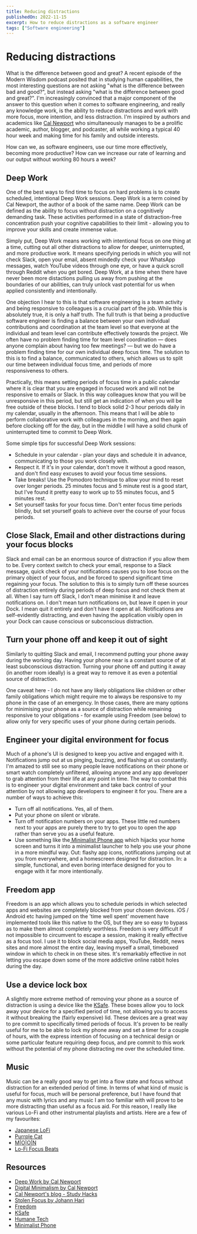 ```yaml
---
title: Reducing distractions
publishedOn: 2022-11-15
excerpt: How to reduce distractions as a software engineer
tags: ["Software engineering"]
---
```



<Meta
  title="Reducing distractions"
  description="An article on various strategies to reduce distractions as a software engineer"
/>

# Reducing distractions

<PublishDate datestring="2022-11-15" />

What is the difference between good and great? A recent episode of the Modern Wisdom podcast posited that in studying human capabilities, the most interesting questions are not asking "what is the difference between bad and good?", but instead asking "what is the difference between good and great?". I'm increasingly convinced that a major component of the answer to this question when it comes to software engineering, and really any knowledge work, is the ability to reduce distractions and work with more focus, more intention, and less distraction. I'm inspired by authors and academics like [Cal Newport](https://www.calnewport.com/about/) who simultaneously manages to be a prolific academic, author, blogger, and podcaster, all while working a typical 40 hour week and making time for his family and outside interests.

How can we, as software engineers, use our time more effectively, becoming more productive? How can we increase our rate of learning and our output without working 80 hours a week?

## Deep Work

One of the best ways to find time to focus on hard problems is to create scheduled, intentional Deep Work sessions. Deep Work is a term coined by Cal Newport, the author of a book of the same name. Deep Work can be defined as the ability to focus without distraction on a cognitively demanding task. These activities performed in a state of distraction-free concentration push your cognitive capabilities to their limit - allowing you to improve your skills and create immense value.

Simply put, Deep Work means working with intentional focus on one thing at a time, cutting out all other distractions to allow for deeper, uninterrupted, and more productive work. It means specifying periods in which you will not check Slack, open your email, absent mindedly check your WhatsApp messages, watch YouTube videos through one eye, or have a quick scroll through Reddit when you get bored. Deep Work, at a time when there have never been more distactions pulling us away from pushing at the boundaries of our abilities, can truly unlock vast potential for us when applied consistently and intentionally.

One objection I hear to this is that software engineering is a team activity and being responsive to colleagues is a crucial part of the job. While this is absolutely true, it is only a half truth. The full truth is that being a productive software engineer is finding a balance between your own individual contributions and coordination at the team level so that everyone at the individual and team level can contribute effectively towards the project. We often have no problem finding time for team level coordination — does anyone complain about having too few meetings? — but we do have a problem finding time for our own individual deep focus time. The solution to this is to find a balance, communicated to others, which allows us to split our time between individual focus time, and periods of more responsiveness to others.

Practically, this means setting periods of focus time in a public calendar where it is clear that you are engaged in focused work and will not be responsive to emails or Slack. In this way colleagues know that you will be unresponsive in this period, but still get an indication of when you will be free outside of these blocks. I tend to block solid 2-3 hour periods daily in my calendar, usually in the afternoon. This means that I will be able to perform collaborative work with colleagues in the morning, and then again before clocking off for the day, but in the middle I will have a solid chunk of uninterrupted time to commit to Deep Work.

Some simple tips for successful Deep Work sessions:

- Schedule in your calendar - plan your days and schedule it in advance, communicating to those you work closely with.
- Respect it. If it's in your calendar, don't move it without a good reason, and don't find easy excuses to avoid your focus time sessions.
- Take breaks! Use the Pomodoro technique to allow your mind to reset over longer periods. 25 minutes focus and 5 minute rest is a good start, but I've found it pretty easy to work up to 55 minutes focus, and 5 minutes rest.
- Set yourself tasks for your focus time. Don't enter focus time periods blindly, but set yourself goals to achieve over the course of your focus periods.

## Close Slack, Email and other distractions during your focus blocks

Slack and email can be an enormous source of distraction if you allow them to be. Every context switch to check your email, response to a Slack message, quick check of your notifications causes you to lose focus on the primary object of your focus, and be forced to spend significant time regaining your focus. The solution to this is to simply turn off these sources of distraction entirely during periods of deep focus and not check them at all. When I say turn off Slack, I don't mean minimise it and leave notifications on. I don't mean turn notifications on, but leave it open in your Dock. I mean quit it entirely and don't have it open at all. Notifications are self-evidently distracting, and even having the application visibly open in your Dock can cause conscious or subconscious distraction.

## Turn your phone off and keep it out of sight

Similarly to quitting Slack and email, I recommend putting your phone away during the working day. Having your phone near is a constant source of at least subconscious distraction. Turning your phone off and putting it away (in another room ideally) is a great way to remove it as even a potential source of distraction.

One caveat here - I do not have any likely obligations like children or other family obligations which might require me to always be responsive to my phone in the case of an emergency. In those cases, there are many options for minimising your phone as a source of distraction while remaining responsive to your obligations - for example using Freedom (see below) to allow only for very specific uses of your phone during certain periods.

## Engineer your digital environment for focus

Much of a phone's UI is designed to keep you active and engaged with it. Notifications jump out at us pinging, buzzing, and flashing at us constantly. I'm amazed to still see so many people leave notifications on their phone or smart watch completely unfiltered, allowing anyone and any app developer to grab attention from their life at any point in time. The way to combat this is to engineer your digital environment and take back control of your attention by not allowing app developers to engineer it for you. There are a number of ways to achieve this:

- Turn off all notifications. Yes, all of them.
- Put your phone on silent or vibrate.
- Turn off notification numbers on your apps. These little red numbers next to your apps are purely there to try to get you to open the app rather than serve you as a useful feature.
- Use something like the[ Minimalist Phone app](https://www.minimalistphone.com/) which hijacks your home screen and turns it into a minimalist launcher to help you use your phone in a more mindful way. Out: flashy app icons, notifications jumping out at you from everywhere, and a homescreen designed for distraction. In: a simple, functional, and even boring interface designed for you to engage with it far more intentionally.

## Freedom app

Freedom is an app which allows you to schedule periods in which selected apps and websites are completely blocked from your chosen devices. iOS / Android etc having jumped on the 'time well spent' movement have implemented tools like this native to the OS, but they are so easy to bypass as to make them almost completely worthless. Freedom is very difficult if not impossible to circumvent to escape a session, making it really effective as a focus tool. I use it to block social media apps, YouTube, Reddit, news sites and more almost the entire day, leaving myself a small, timeboxed window in which to check in on these sites. It's remarkably effective in not letting you escape down some of the more addictive online rabbit holes during the day.

## Use a device lock box

A slightly more extreme method of removing your phone as a source of distraction is using a device like the [KSafe](https://intl.thekitchensafe.com/). These boxes allow you to lock away your device for a specified period of time, not allowing you to access it without breaking the (fairly expensive) lid. These devices are a great way to pre commit to specifically timed periods of focus. It's proven to be really useful for me to be able to lock my phone away and set a timer for a couple of hours, with the express intention of focusing on a technical design or some particular feature requiring deep focus, and pre commit to this work without the potential of my phone distracting me over the scheduled time.

## Music

Music can be a really good way to get into a flow state and focus without distraction for an extended period of time. In terms of what kind of music is useful for focus, much will be personal preference, but I have found that any music with lyrics and any music I am too familiar with will prove to be more distracting than useful as a focus aid. For this reason, I really like various Lo-Fi and other instrumental playlists and artists. Here are a few of my favourites:

- [Japanese LoFi](https://open.spotify.com/playlist/5QjgJ20xSbkyfDY2iPERtz?si=59b2375fbcd34a7e)
- [Purrple Cat](https://open.spotify.com/artist/73aKnLT4O8G2pBEfdlQzrE?si=L3jdwkbxTd6e9FPLHJ6jKA)
- [M|O|O|N](https://open.spotify.com/artist/0M2HHtY3OOQzIZxrHkbJLT?si=RAZoc55iTHmyD8pVswBZqg)
- [Lo-Fi Focus Beats](https://open.spotify.com/playlist/2mzqVIlD5L68EGpqPrEKL1?si=b0afc3ae6f8e4e09)

## Resources

- [Deep Work by Cal Newport](https://www.amazon.co.uk/Deep-Work-Focused-Success-Distracted-ebook/dp/B013UWFM52/ref=sr_1_1?crid=6X395XXFZVK9&keywords=deep+work&qid=1668502285&sprefix=deep+w%2Caps%2C222&sr=8-1)
- [Digital Minimalism by Cal Newport](https://www.amazon.co.uk/Digital-Minimalism-Living-Better-Technology-ebook/dp/B07D1G6DTF/ref=sr_1_1?crid=EEYKVMINJEXC&keywords=digital+minimalism&qid=1668502396&sprefix=digital+minimalis%2Caps%2C244&sr=8-1)
- [Cal Newport's blog - Study Hacks](https://www.calnewport.com/blog/)
- [Stolen Focus by Johann Hari](https://www.amazon.co.uk/Stolen-Focus-Why-Cant-Attention-ebook/dp/B096LZDY32/ref=sr_1_1?crid=GX3SQ23F910F&keywords=stolen+focus&qid=1668502273&sprefix=stolen+foc%2Caps%2C183&sr=8-1)
- [Freedom](https://freedom.to/)
- [KSafe](https://www.thekitchensafe.com/)
- [Humane Tech](https://www.humanetech.com/)
- [Minimalist Phone](https://www.minimalistphone.com/)
